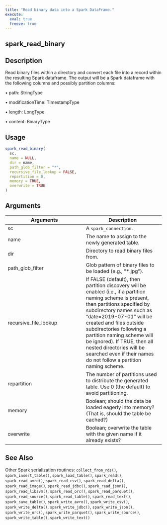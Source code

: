 ```yaml
---
title: "Read binary data into a Spark DataFrame."
execute:
  eval: true
  freeze: true
---
```


## spark_read_binary

## Description

Read binary files within a directory and convert each file into a record within the resulting Spark dataframe. The output will be a Spark dataframe with the following columns and possibly partition columns: 



 • path: StringType 



 • modificationTime: TimestampType 



 • length: LongType 



 • content: BinaryType


## Usage
```r
spark_read_binary(
  sc,
  name = NULL,
  dir = name,
  path_glob_filter = "*",
  recursive_file_lookup = FALSE,
  repartition = 0,
  memory = TRUE,
  overwrite = TRUE
)
```

## Arguments
|Arguments|Description|
|---|---|
| sc | A `spark_connection`. |
| name | The name to assign to the newly generated table. |
| dir | Directory to read binary files from. |
| path_glob_filter | Glob pattern of binary files to be loaded (e.g., "*.jpg"). |
| recursive_file_lookup | If FALSE (default), then partition discovery will be enabled (i.e., if a partition naming scheme is present, then partitions specified by subdirectory names such as "date=2019-07-01" will be created and files outside subdirectories following a partition naming scheme will be ignored). If TRUE, then all nested directories will be searched even if their names do not follow a partition naming scheme. |
| repartition | The number of partitions used to distribute the generated table. Use 0 (the default) to avoid partitioning. |
| memory | Boolean; should the data be loaded eagerly into memory? (That is, should the table be cached?) |
| overwrite | Boolean; overwrite the table with the given name if it already exists? |







## See Also
Other Spark serialization routines: `collect_from_rds()`, `spark_insert_table()`, `spark_load_table()`, `spark_read()`, `spark_read_avro()`, `spark_read_csv()`, `spark_read_delta()`, `spark_read_image()`, `spark_read_jdbc()`, `spark_read_json()`, `spark_read_libsvm()`, `spark_read_orc()`, `spark_read_parquet()`, `spark_read_source()`, `spark_read_table()`, `spark_read_text()`, `spark_save_table()`, `spark_write_avro()`, `spark_write_csv()`, `spark_write_delta()`, `spark_write_jdbc()`, `spark_write_json()`, `spark_write_orc()`, `spark_write_parquet()`, `spark_write_source()`, `spark_write_table()`, `spark_write_text()`

